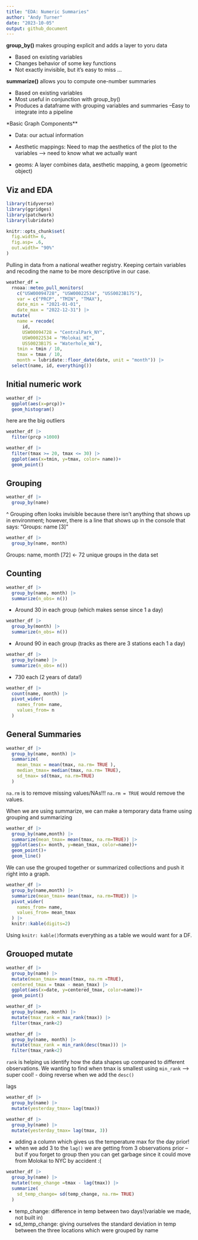 ```yaml
---
title: "EDA: Numeric Summaries"
author: "Andy Turner"
date: "2023-10-05"
output: github_document
---
```


**group_by()** makes grouping explicit and adds a layer to yoru data

* Based on existing variables 
* Changes behavior of some key functions 
* Not exactly invisible, but it’s easy to miss … 

**summarize()** allows you to compute one-number summaries

* Based on existing variables
* Most useful in conjunction with group_by() 
* Produces a dataframe with grouping variables and summaries –Easy to integrate into a pipeline 



*Basic Graph Components**

* Data: our actual information 

* Aesthetic mappings: Need to map the aesthetics of the plot to the variables --> need to know what we actually want

* geoms: A layer combines data, aesthetic mapping, a geom (geometric object)

## Viz and EDA
```r
library(tidyverse)
library(ggridges)
library(patchwork)
library(lubridate)

knitr::opts_chunk$set(
  fig.width= 6,
  fig.asp= .6,
  out.width= "90%"
)
```

Pulling in data from a national weather registry. Keeping certain variables and recoding the name to be more descriptive in our case. 
```r
weather_df = 
  rnoaa::meteo_pull_monitors(
    c("USW00094728", "USW00022534", "USS0023B17S"),
    var = c("PRCP", "TMIN", "TMAX"), 
    date_min = "2021-01-01",
    date_max = "2022-12-31") |>
  mutate(
    name = recode(
      id, 
      USW00094728 = "CentralPark_NY", 
      USW00022534 = "Molokai_HI",
      USS0023B17S = "Waterhole_WA"),
    tmin = tmin / 10,
    tmax = tmax / 10,
    month = lubridate::floor_date(date, unit = "month")) |>
  select(name, id, everything())

```

## Initial numeric work

```r
weather_df |> 
  ggplot(aes(x=prcp))+
  geom_histogram()
```

here are the big outliers
```r
weather_df |> 
  filter(prcp >1000)
```

```r
weather_df |> 
  filter(tmax >= 20, tmax <= 30) |> 
  ggplot(aes(x=tmin, y=tmax, color= name))+
  geom_point()
```

## Grouping

```r
weather_df |> 
  group_by(name)
```
^ Grouping often looks invisible because there isn't anything that shows up in environment; however, there is a line that shows up in the console that says: "Groups:   name [3]"

```r
weather_df |> 
  group_by(name, month)
```
 Groups:   name, month [72] <- 72 unique groups in the data set
 
## Counting

```r
weather_df |> 
  group_by(name, month) |> 
  summarize(n_obs= n())
```
- Around 30 in each group (which makes sense since 1 a day)

```r
weather_df |> 
  group_by(month) |> 
  summarize(n_obs= n())
```
- Around 90 in each group (tracks as there are 3 stations each 1 a day)

```r
weather_df |> 
  group_by(name) |> 
  summarize(n_obs= n())
```
- 730 each (2 years of data!)

```r
weather_df |> 
  count(name, month) |> 
  pivot_wider(
    names_from= name,
    values_from= n
  )
```

## General Summaries

```r
weather_df |> 
  group_by(name, month) |> 
  summarize(
    mean_tmax = mean(tmax, na.rm= TRUE ),
    median_tmax= median(tmax, na.rm= TRUE),
    sd_tmax= sd(tmax, na.rm=TRUE)
  )
```
`na.rm` is to remove missing values/NAs!!! `na.rm = TRUE` would remove the values. 

When we are using summarize, we can make a temporary data frame using grouping and summarizing

```r
weather_df |> 
  group_by(name,month) |> 
  summarize(mean_tmax= mean(tmax, na.rm=TRUE)) |> 
  ggplot(aes(x= month, y=mean_tmax, color=name))+
  geom_point()+
  geom_line()
```
We can use the grouped together or summarized collections and push it right into a graph. 

```r
weather_df |> 
  group_by(name,month) |> 
  summarize(mean_tmax= mean(tmax, na.rm=TRUE)) |> 
  pivot_wider(
    names_from= name,
    values_from= mean_tmax
  ) |> 
  knitr::kable(digits=2)
```
Using `knitr: kable()`formats everything as a table we would want for a DF.

## Grouoped mutate

```r
weather_df |> 
  group_by(name) |> 
  mutate(mean_tmax= mean(tmax, na.rm =TRUE),
  centered_tmax = tmax - mean_tmax) |> 
  ggplot(aes(x=date, y=centered_tmax, color=name))+
  geom_point()
```

```r
weather_df |> 
  group_by(name, month) |> 
  mutate(tmax_rank = max_rank(tmax)) |> 
  filter(tmax_rank<2)

weather_df |> 
  group_by(name, month) |> 
  mutate(tmax_rank = min_rank(desc(tmax))) |> 
  filter(tmax_rank<2)
```
`rank` is helping us identify how the data shapes up compared to different observations. 
We wanting to find when tmax is smallest using `min_rank` --> super cool!
- doing reverse when we add the `desc()`

lags
```r
weather_df |> 
  group_by(name) |> 
  mutate(yesterday_tmax= lag(tmax))

weather_df |> 
  group_by(name) |> 
  mutate(yesterday_tmax= lag(tmax, 3))
```
- adding a column which gives us the temperature max for the day prior!
- when we add 3 to the `lag()` we are getting from 3 observations prior -- but if you forget to group then you can get garbage since it could move from Molokai to NYC by accident :(

```r
weather_df |> 
  group_by(name) |> 
  mutate(temp_change =tmax - lag(tmax)) |> 
  summarize(
    sd_temp_change= sd(temp_change, na.rm= TRUE)
  )
```
- temp_change: difference in temp between two days!(variable we made, not built in)
- sd_temp_change: giving ourselves the standard deviation in temp between the three locations which were grouped by name
